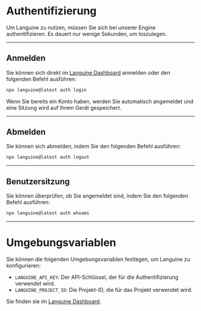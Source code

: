 # Authentifizierung

Um Languine zu nutzen, müssen Sie sich bei unserer Engine authentifizieren. Es dauert nur wenige Sekunden, um loszulegen.

---

## Anmelden

Sie können sich direkt im [Languine Dashboard](https://languine.ai/login) anmelden oder den folgenden Befehl ausführen:

```bash title="Terminal"
npx languine@latest auth login
```


Wenn Sie bereits ein Konto haben, werden Sie automatisch angemeldet und eine Sitzung wird auf Ihrem Gerät gespeichert.

---

## Abmelden

Sie können sich abmelden, indem Sie den folgenden Befehl ausführen:

```bash title="Terminal"
npx languine@latest auth logout
```

---

## Benutzersitzung

Sie können überprüfen, ob Sie angemeldet sind, indem Sie den folgenden Befehl ausführen:

```bash title="Terminal"
npx languine@latest auth whoami
```

---


# Umgebungsvariablen

Sie können die folgenden Umgebungsvariablen festlegen, um Languine zu konfigurieren:

- `LANGUINE_API_KEY`: Der API-Schlüssel, der für die Authentifizierung verwendet wird.
- `LANGUINE_PROJECT_ID`: Die Projekt-ID, die für das Projekt verwendet wird.

Sie finden sie im [Languine Dashboard](https://languine.ai/login).